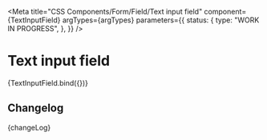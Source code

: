 
<Meta
  title="CSS Components/Form/Field/Text input field"
  component={TextInputField}
  argTypes={argTypes}
  parameters={{
    status: {
      type: "WORK IN PROGRESS",
    },
  }}
/>

# Text input field

<Canvas>
  <Story name="Text input field" args={defaultArgs}>
    {TextInputField.bind({})}
  </Story>
</Canvas>

<ArgsTable story="Text input field" />

## Changelog

<Description>{changeLog}</Description>
